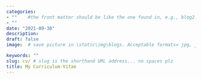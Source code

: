 ```yaml
---
categories:  
- ""    #the front matter should be like the one found in, e.g., blog2.md. It cannot be like the normal Rmd we used
- ""
date: "2021-09-30"
description: 
draft: false
image:  # save picture in \static\img\blogs. Acceptable formats= jpg, jpeg, or png . Your iPhone pics wont work

keywords: ""
slug: cv/ # slug is the shorthand URL address... no spaces plz
title: My Curriculum-Vitae
---
```

  
